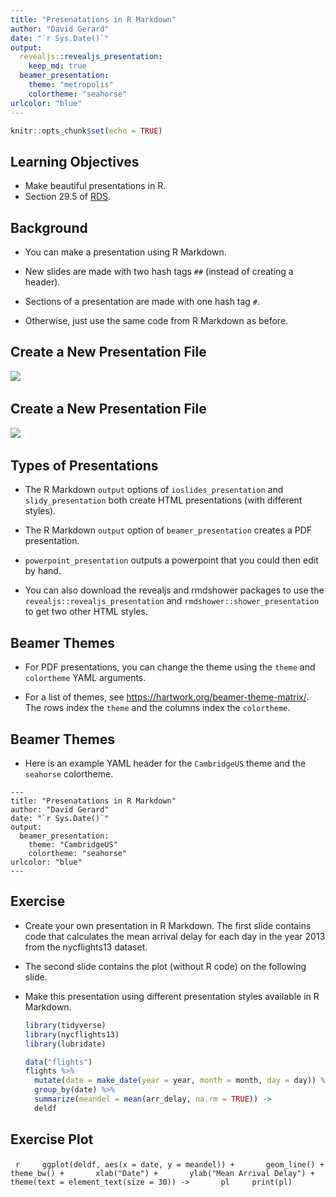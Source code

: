 ```yaml
---
title: "Presenatations in R Markdown"
author: "David Gerard"
date: "`r Sys.Date()`"
output: 
  revealjs::revealjs_presentation: 
    keep_md: true
  beamer_presentation: 
    theme: "metropolis"
    colortheme: "seahorse"
urlcolor: "blue"
---
```


```r
knitr::opts_chunk$set(echo = TRUE)
```

## Learning Objectives

- Make beautiful presentations in R.
- Section 29.5 of [RDS](https://r4ds.had.co.nz/).

## Background

- You can make a presentation using R Markdown.

- New slides are made with two hash tags `##` (instead of creating a header).

- Sections of a presentation are made with one hash tag `#`.

- Otherwise, just use the same code from R Markdown as before.

## Create a New Presentation File

![](./pres1.png)\ 

## Create a New Presentation File

![](./pres2.png)\ 

## Types of Presentations

- The R Markdown `output` options of `ioslides_presentation` and `slidy_presentation` both create HTML presentations (with different styles).

- The R Markdown `output` option of `beamer_presentation` creates a PDF presentation.

- `powerpoint_presentation` outputs a powerpoint that you could then 
  edit by hand.

- You can also download the revealjs and rmdshower packages to use the 
  `revealjs::revealjs_presentation` and `rmdshower::shower_presentation`
  to get two other HTML styles.
  
## Beamer Themes

- For PDF presentations, you can change the theme using the `theme` and `colortheme` YAML arguments.

- For a list of themes, see <https://hartwork.org/beamer-theme-matrix/>. The 
  rows index the `theme` and the columns index the `colortheme`.

## Beamer Themes

- Here is an example YAML header for the `CambridgeUS` theme and the `seahorse` colortheme.
  
```
---
title: "Presenatations in R Markdown"
author: "David Gerard"
date: "`r Sys.Date()`"
output: 
  beamer_presentation: 
    theme: "CambridgeUS"
    colortheme: "seahorse"
urlcolor: "blue"
---
```

## Exercise

- Create your own presentation in R Markdown. The first slide contains code that
  calculates the mean arrival delay for each day in the year 2013 from the 
  nycflights13 dataset. 

- The second slide contains the plot (without R code) on the following slide.

- Make this presentation using different presentation styles available in 
  R Markdown.
  
    ```r
    library(tidyverse)
    library(nycflights13)
    library(lubridate)
    ```

    ```r
    data("flights")
    flights %>%
      mutate(date = make_date(year = year, month = month, day = day)) %>%
      group_by(date) %>%
      summarize(meandel = mean(arr_delay, na.rm = TRUE)) ->
      deldf
    ```

## Exercise Plot

\ 
    ```r
    ggplot(deldf, aes(x = date, y = meandel)) +
      geom_line() +
      theme_bw() +
      xlab("Date") +
      ylab("Mean Arrival Delay") +
      theme(text = element_text(size = 30)) ->
      pl
    print(pl)
    ```

  
  
